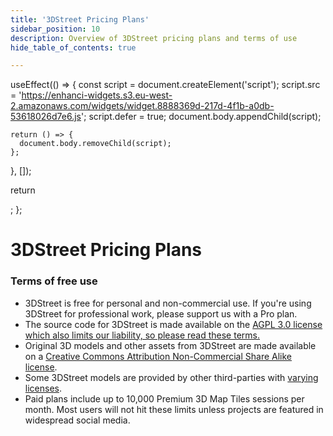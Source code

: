 ```yaml
---
title: '3DStreet Pricing Plans'
sidebar_position: 10
description: Overview of 3DStreet pricing plans and terms of use
hide_table_of_contents: true

---
```



  useEffect(() => {
    const script = document.createElement('script');
    script.src = 'https://enhanci-widgets.s3.eu-west-2.amazonaws.com/widgets/widget.8888369d-217d-4f1b-a0db-53618026d7e6.js';
    script.defer = true;
    document.body.appendChild(script);

    return () => {
      document.body.removeChild(script);
    };
  }, []);

  return <div id="enhanci-pricing-widget"></div>;
};

# 3DStreet Pricing Plans


<ScriptInjector />

### Terms of free use
* 3DStreet is free for personal and non-commercial use. If you're using 3DStreet for professional work, please support us with a Pro plan.
* The source code for 3DStreet is made available on the [AGPL 3.0 license which also limits our liability, so please read these terms.](https://github.com/3DStreet/3dstreet/blob/main/LICENSE) 
* Original 3D models and other assets from 3DStreet are made available on a [Creative Commons Attribution Non-Commercial Share Alike license](https://github.com/3DStreet/3dstreet-assets-source/blob/main/LICENSE).
* Some 3DStreet models are provided by other third-parties with [varying licenses](https://github.com/3DStreet/3dstreet#list-of-supported-segment-types).
* Paid plans include up to 10,000 Premium 3D Map Tiles sessions per month. Most users will not hit these limits unless projects are featured in widespread social media.
